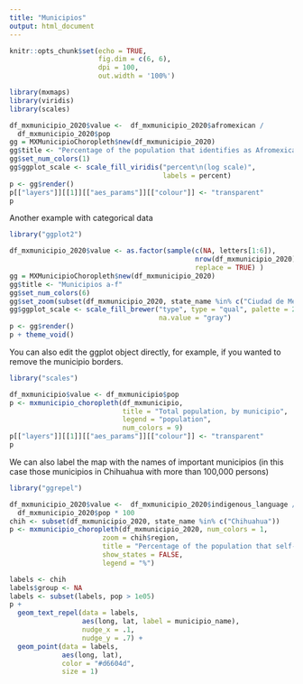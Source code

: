 ```yaml
---
title: "Municipios"
output: html_document
---
```


```r
knitr::opts_chunk$set(echo = TRUE, 
                      fig.dim = c(6, 6), 
                      dpi = 100, 
                      out.width = '100%')
```

```r
library(mxmaps)
library(viridis)
library(scales)

df_mxmunicipio_2020$value <-  df_mxmunicipio_2020$afromexican / 
  df_mxmunicipio_2020$pop 
gg = MXMunicipioChoropleth$new(df_mxmunicipio_2020)
gg$title <- "Percentage of the population that identifies as Afromexican"
gg$set_num_colors(1)
gg$ggplot_scale <- scale_fill_viridis("percent\n(log scale)", 
                                      labels = percent)
p <- gg$render()
p[["layers"]][[1]][["aes_params"]][["colour"]] <- "transparent"
p
```

Another example with categorical data

```r
library("ggplot2")

df_mxmunicipio_2020$value <- as.factor(sample(c(NA, letters[1:6]),
                                              nrow(df_mxmunicipio_2020),
                                              replace = TRUE) )
gg = MXMunicipioChoropleth$new(df_mxmunicipio_2020)
gg$title <- "Municipios a-f"
gg$set_num_colors(6)
gg$set_zoom(subset(df_mxmunicipio_2020, state_name %in% c("Ciudad de México",                                                                     "México"))$region)
gg$ggplot_scale <- scale_fill_brewer("type", type = "qual", palette = 2,
                                     na.value = "gray")
p <- gg$render()
p + theme_void()
```
You can also edit the ggplot object directly, for example, if you wanted to remove the municipio borders.

```r
library("scales")

df_mxmunicipio$value <- df_mxmunicipio$pop
p <- mxmunicipio_choropleth(df_mxmunicipio,
                            title = "Total population, by municipio", 
                            legend = "population",
                            num_colors = 9)
p[["layers"]][[1]][["aes_params"]][["colour"]] <- "transparent"
p
```

We can also label the map with the names of important municipios (in this case those municipios in Chihuahua with more than 100,000 persons)

```r
library("ggrepel")

df_mxmunicipio_2020$value <-  df_mxmunicipio_2020$indigenous_language /
  df_mxmunicipio_2020$pop * 100
chih <- subset(df_mxmunicipio_2020, state_name %in% c("Chihuahua"))
p <- mxmunicipio_choropleth(df_mxmunicipio_2020, num_colors = 1,
                       zoom = chih$region,
                       title = "Percentage of the population that self-identifies\nas indigenous in Chihuahua",
                       show_states = FALSE,
                       legend = "%")

labels <- chih
labels$group <- NA
labels <- subset(labels, pop > 1e05)
p +
  geom_text_repel(data = labels, 
                  aes(long, lat, label = municipio_name), 
                  nudge_x = .1, 
                  nudge_y = .7) +
  geom_point(data = labels, 
             aes(long, lat), 
             color = "#d6604d",
             size = 1)
```

